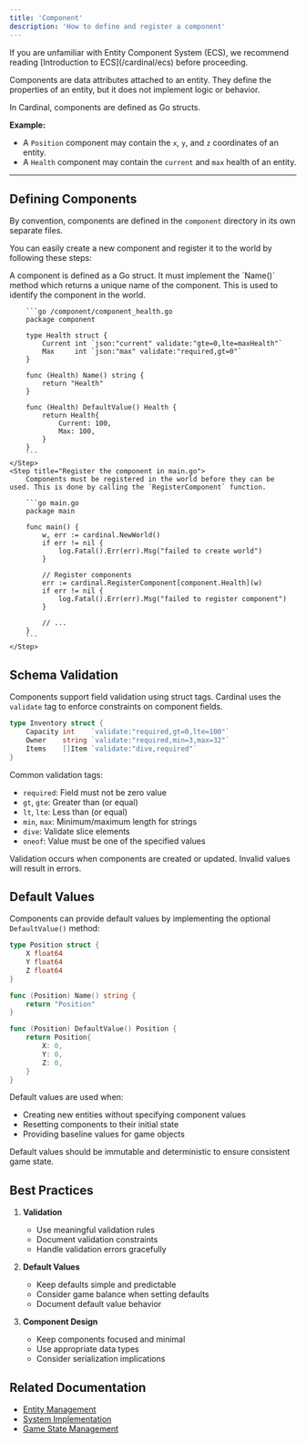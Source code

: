 ```yaml
---
title: 'Component'
description: 'How to define and register a component'
---
```


<Warning>
    If you are unfamiliar with Entity Component System (ECS), we recommend reading [Introduction to ECS](/cardinal/ecs) before proceeding.
</Warning>

Components are data attributes attached to an entity. They define the properties of an entity, but it does not implement logic or behavior.

In Cardinal, components are defined as Go structs.

**Example:**
- A `Position` component may contain the `x`, `y`, and `z` coordinates of an entity.
- A `Health` component may contain the `current` and `max` health of an entity.

---

## Defining Components

By convention, components are defined in the `component` directory in its own separate files.

You can easily create a new component and register it to the world by following these steps:

<Steps>
    <Step title="Define the component struct">
        A component is defined as a Go struct. It must implement the `Name()` method which returns a unique name of the component. This is used to identify the component in the world.

        ```go /component/component_health.go
        package component

        type Health struct {
            Current int `json:"current" validate:"gte=0,lte=maxHealth"`
            Max     int `json:"max" validate:"required,gt=0"`
        }

        func (Health) Name() string {
            return "Health"
        }

        func (Health) DefaultValue() Health {
            return Health{
                Current: 100,
                Max: 100,
            }
        }
        ```
    </Step>
    <Step title="Register the component in main.go">
        Components must be registered in the world before they can be used. This is done by calling the `RegisterComponent` function.

        ```go main.go
        package main

        func main() {
            w, err := cardinal.NewWorld()
            if err != nil {
                log.Fatal().Err(err).Msg("failed to create world")
            }

            // Register components
            err := cardinal.RegisterComponent[component.Health](w)
            if err != nil {
                log.Fatal().Err(err).Msg("failed to register component")
            }

            // ...
        }
        ```
    </Step>
</Steps>

## Schema Validation

Components support field validation using struct tags. Cardinal uses the `validate` tag to enforce constraints on component fields.

```go
type Inventory struct {
    Capacity int    `validate:"required,gt=0,lte=100"`
    Owner    string `validate:"required,min=3,max=32"`
    Items    []Item `validate:"dive,required"`
}
```

Common validation tags:
- `required`: Field must not be zero value
- `gt`, `gte`: Greater than (or equal)
- `lt`, `lte`: Less than (or equal)
- `min`, `max`: Minimum/maximum length for strings
- `dive`: Validate slice elements
- `oneof`: Value must be one of the specified values

<Note>
    Validation occurs when components are created or updated. Invalid values will result in errors.
</Note>

## Default Values

Components can provide default values by implementing the optional `DefaultValue()` method:

```go
type Position struct {
    X float64
    Y float64
    Z float64
}

func (Position) Name() string {
    return "Position"
}

func (Position) DefaultValue() Position {
    return Position{
        X: 0,
        Y: 0,
        Z: 0,
    }
}
```

Default values are used when:
- Creating new entities without specifying component values
- Resetting components to their initial state
- Providing baseline values for game objects

<Warning>
    Default values should be immutable and deterministic to ensure consistent game state.
</Warning>

## Best Practices

1. **Validation**
   - Use meaningful validation rules
   - Document validation constraints
   - Handle validation errors gracefully

2. **Default Values**
   - Keep defaults simple and predictable
   - Consider game balance when setting defaults
   - Document default value behavior

3. **Component Design**
   - Keep components focused and minimal
   - Use appropriate data types
   - Consider serialization implications

## Related Documentation
- [Entity Management](/cardinal/game/system/entity)
- [System Implementation](/cardinal/game/system)
- [Game State Management](/cardinal/game/world/overview)
